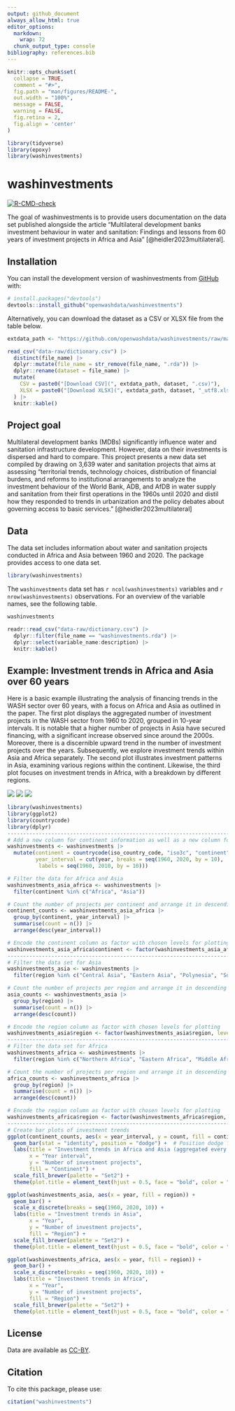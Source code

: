 ```yaml
---
output: github_document
always_allow_html: true
editor_options: 
  markdown: 
    wrap: 72
  chunk_output_type: console
bibliography: references.bib
---
```


<!-- README.md is generated from README.Rmd. Please edit that file -->

```r
knitr::opts_chunk$set(
  collapse = TRUE,
  comment = "#>",
  fig.path = "man/figures/README-",
  out.width = "100%",
  message = FALSE,
  warning = FALSE,
  fig.retina = 2,
  fig.align = 'center'
)

library(tidyverse)
library(epoxy)
library(washinvestments)
```

# washinvestments

<!-- badges: start -->

[![R-CMD-check](https://github.com/openwashdata/washinvestments/actions/workflows/R-CMD-check.yaml/badge.svg)](https://github.com/openwashdata/washinvestments/actions/workflows/R-CMD-check.yaml)
<!-- badges: end -->

The goal of washinvestments is to provide users documentation on the data set published alongside the article "Multilateral
development banks investment behaviour in water and sanitation: Findings
and lessons from 60 years of investment projects in Africa and Asia"
[@heidler2023multilateral].

## Installation

You can install the development version of washinvestments from
[GitHub](https://github.com/) with:

``` r
# install.packages("devtools")
devtools::install_github("openwashdata/washinvestments")
```

Alternatively, you can download the dataset as a CSV or XLSX file from
the table below.

```r

extdata_path <- "https://github.com/openwashdata/washinvestments/raw/main/inst/extdata/"

read_csv("data-raw/dictionary.csv") |> 
  distinct(file_name) |> 
  dplyr::mutate(file_name = str_remove(file_name, ".rda")) |> 
  dplyr::rename(dataset = file_name) |> 
  mutate(
    CSV = paste0("[Download CSV](", extdata_path, dataset, ".csv)"),
    XLSX = paste0("[Download XLSX](", extdata_path, dataset, "_utf8.xlsx)")
  ) |> 
  knitr::kable()

```

## Project goal

Multilateral development banks (MDBs) significantly influence water and
sanitation infrastructure development. However, data on their investments is
dispersed and hard to compare. This project presents a new data set
compiled by drawing on 3,639 water and sanitation projects that aims at
assessing "territorial trends, technology choices, distribution of
financial burdens, and reforms to institutional arrangements to analyze
the investment behaviour of the World Bank, ADB, and AfDB in water
supply and sanitation from their first operations in the 1960s until
2020 and distil how they responded to trends in urbanization and the
policy debates about governing access to basic services."
[@heidler2023multilateral]

## Data

The data set includes information about water and sanitation projects
conducted in Africa and Asia between 1960 and 2020. The package provides
access to one data set.

```r
library(washinvestments)
```

The `washinvestments` data set has `r ncol(washinvestments)` variables
and `r nrow(washinvestments)` observations. For an overview of the
variable names, see the following table.

```r
washinvestments
```

```r
readr::read_csv("data-raw/dictionary.csv") |> 
  dplyr::filter(file_name == "washinvestments.rda") |> 
  dplyr::select(variable_name:description) |> 
  knitr::kable()
```

## Example: Investment trends in Africa and Asia over 60 years

Here is a basic example illustrating the analysis of financing trends in the WASH sector over 60 years, with a focus on Africa and Asia as outlined in the paper. The first plot displays the aggregated number of investment projects in the WASH sector from 1960 to 2020, grouped in 10-year intervals. It is notable that a higher number of projects in Asia have secured financing, with a significant increase observed since around the 2000s. Moreover, there is a discernible upward trend in the number of investment projects over the years. Subsequently, we explore investment trends within Asia and Africa separately. The second plot illustrates investment patterns in Asia, examining various regions within the continent. Likewise, the third plot focuses on investment trends in Africa, with a breakdown by different regions.

![](man/figures/africa_asia_10.png)
![](man/figures/asia.png)
![](man/figures/africa.png)

```r
library(washinvestments)
library(ggplot2)
library(countrycode)
library(dplyr)
----------------------------------------------------------------------------------------------------------------------------
# Add a new column for continent information as well as a new column for 10-year intervals
washinvestments <- washinvestments |> 
  mutate(continent = countrycode(iso_country_code, "iso3c", "continent"),
         year_interval = cut(year, breaks = seq(1960, 2020, by = 10),
          labels = seq(1960, 2010, by = 10)))

# Filter the data for Africa and Asia
washinvestments_asia_africa <- washinvestments |> 
  filter(continent %in% c("Africa", "Asia"))

# Count the number of projects per continent and arrange it in descending order
continent_counts <- washinvestments_asia_africa |> 
  group_by(continent, year_interval) |> 
  summarise(count = n()) |> 
  arrange(desc(year_interval))

# Encode the continent column as factor with chosen levels for plotting
washinvestments_asia_africa$continent <- factor(washinvestments_asia_africa$continent, levels = continent_counts$continent)
----------------------------------------------------------------------------------------------------------------------------
# Filter the data set for Asia
washinvestments_asia <- washinvestments |>
  filter(region %in% c("Central Asia", "Eastern Asia", "Polynesia", "South-eastern Asia", "Southern Asia", "Western Asia"))

# Count the number of projects per region and arrange it in descending order
asia_counts <- washinvestments_asia |> 
  group_by(region) |> 
  summarise(count = n()) |> 
  arrange(desc(count))

# Encode the region column as factor with chosen levels for plotting
washinvestments_asia$region <- factor(washinvestments_asia$region, levels = asia_counts$region)
----------------------------------------------------------------------------------------------------------------------------
# Filter the data set for Africa
washinvestments_africa <- washinvestments |>
  filter(region %in% c("Northern Africa", "Eastern Africa", "Middle Africa", "Western Africa", "Southern Africa"))

# Count the number of projects per region and arrange it in descending order
africa_counts <- washinvestments_africa |> 
  group_by(region) |> 
  summarise(count = n()) |> 
  arrange(desc(count))

# Encode the region column as factor with chosen levels for plotting
washinvestments_africa$region <- factor(washinvestments_africa$region, levels = africa_counts$region)
----------------------------------------------------------------------------------------------------------------------------
# Create bar plots of investment trends
ggplot(continent_counts, aes(x = year_interval, y = count, fill = continent)) +
  geom_bar(stat = "identity", position = "dodge") +  # Position dodge for side-by-side bars
  labs(title = "Investment trends in Africa and Asia (aggregated every 10 years)",
       x = "Year interval",
       y = "Number of investment projects",
       fill = "Continent") +
  scale_fill_brewer(palette = "Set2") +
  theme(plot.title = element_text(hjust = 0.5, face = "bold", color = "#333333"))

ggplot(washinvestments_asia, aes(x = year, fill = region)) +
  geom_bar() +
  scale_x_discrete(breaks = seq(1960, 2020, 10)) +
  labs(title = "Investment trends in Asia",
       x = "Year",
       y = "Number of investment projects",
       fill = "Region") +
  scale_fill_brewer(palette = "Set2") +
  theme(plot.title = element_text(hjust = 0.5, face = "bold", color = "#333333"))

ggplot(washinvestments_africa, aes(x = year, fill = region)) +
  geom_bar() +
  scale_x_discrete(breaks = seq(1960, 2020, 10)) +
  labs(title = "Investment trends in Africa",
       x = "Year",
       y = "Number of investment projects",
       fill = "Region") +
  scale_fill_brewer(palette = "Set2") +
  theme(plot.title = element_text(hjust = 0.5, face = "bold", color = "#333333"))
```

## License

Data are available as
[CC-BY](https://github.com/openwashdata/washinvestments/LICENSE.md).

## Citation

To cite this package, please use:

```r
citation("washinvestments")
```
